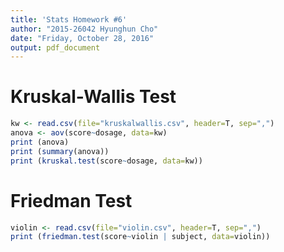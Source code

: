 ```yaml
---
title: 'Stats Homework #6'
author: "2015-26042 Hyunghun Cho"
date: "Friday, October 28, 2016"
output: pdf_document
---
```


# Kruskal-Wallis Test

```r
kw <- read.csv(file="kruskalwallis.csv", header=T, sep=",")
anova <- aov(score~dosage, data=kw)
print (anova)
print (summary(anova))
print (kruskal.test(score~dosage, data=kw))
```

# Friedman Test

```r
violin <- read.csv(file="violin.csv", header=T, sep=",")
print (friedman.test(score~violin | subject, data=violin))
```

